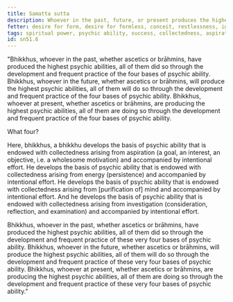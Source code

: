 ```yaml
---
title: Samatta sutta
description: Whoever in the past, future, or present produces the highest psychic abilities, all of them do so through the development and frequent practice of the four bases of psychic ability.
fetter: desire for form, desire for formless, conceit, restlessness, ignorance
tags: spiritual power, psychic ability, success, collectedness, aspiration, persistence, energy, mind, investigation, reflection, close examination, sn, sn45-56, sn51
id: sn51.6
---
```


"Bhikkhus, whoever in the past, whether ascetics or brāhmins, have produced the highest psychic abilities, all of them did so through the development and frequent practice of the four bases of psychic ability. Bhikkhus, whoever in the future, whether ascetics or brāhmins, will produce the highest psychic abilities, all of them will do so through the development and frequent practice of the four bases of psychic ability. Bhikkhus, whoever at present, whether ascetics or brāhmins, are producing the highest psychic abilities, all of them are doing so through the development and frequent practice of the four bases of psychic ability.

What four?

Here, bhikkhus, a bhikkhu develops the basis of psychic ability that is endowed with collectedness arising from aspiration (a goal, an interest, an objective, i.e. a wholesome motivation) and accompanied by intentional effort. He develops the basis of psychic ability that is endowed with collectedness arising from energy (persistence) and accompanied by intentional effort. He develops the basis of psychic ability that is endowed with collectedness arising from [purification of] mind and accompanied by intentional effort. And he develops the basis of psychic ability that is endowed with collectedness arising from investigation (consideration, reflection, and examination) and accompanied by intentional effort.

Bhikkhus, whoever in the past, whether ascetics or brāhmins, have produced the highest psychic abilities, all of them did so through the development and frequent practice of these very four bases of psychic ability. Bhikkhus, whoever in the future, whether ascetics or brāhmins, will produce the highest psychic abilities, all of them will do so through the development and frequent practice of these very four bases of psychic ability. Bhikkhus, whoever at present, whether ascetics or brāhmins, are producing the highest psychic abilities, all of them are doing so through the development and frequent practice of these very four bases of psychic ability."